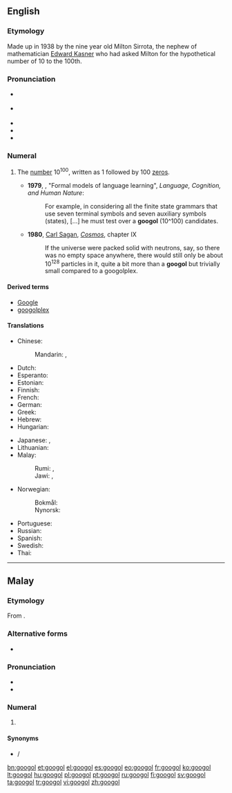 ==English==
{{was wotd|2009|January|23}}
{{wikipedia}}

===Etymology===
Made up in 1938 by the nine year old Milton Sirrota, the nephew of mathematician [[w:Edward Kasner|Edward Kasner]] who had asked Milton for the hypothetical number of 10 to the 100th.

===Pronunciation===
* {{a|UK}} {{IPA|/ˈɡuː.ɡəl/|/ˈɡuː.ɡɒl/}}
* {{a|US}} {{IPA|/ˈɡu.ɡəl/|/ˈɡu.ɡɑl/}}
* {{audio|en-us-googol.ogg|Audio (US)}}
* {{rhymes|uːɡəl}}
* {{homophones|lang=en|google|Google}}

===Numeral===
{{en-noun}}

# {{context|cardinal|lang=en}} The [[number]] 10<sup>100</sup>, written as 1 followed by 100 [[zero]]s.
#*'''1979''', {{w|Steven Pinker}}, "Formal models of language learning", ''Language, Cognition, and Human Nature'':
#*:For example, in considering all the finite state grammars that use seven terminal symbols and seven auxiliary symbols (states), [...] he must test over a '''googol''' (10^100) candidates.
#* '''1980''', [[w:Carl Sagan|Carl Sagan]], ''[[w:Cosmos (book)|Cosmos]]'', chapter IX
#*: If the universe were packed solid with neutrons, say, so there was no empty space anywhere, there would still only be about 10<sup>128</sup> particles in it, quite a bit more than a '''googol''' but trivially small compared to a googolplex.

====Derived terms====
* [[Google]]
* [[googolplex]]

====Translations====
{{trans-top|1 followed by 100 zeros}}
* Chinese:
*: Mandarin: {{t-|cmn|古高爾|sc=Hani}}, {{t-|cmn|古高尔|tr=gǔgāoěr|sc=Hani}}
* Dutch: {{t-|nl|googol}}
* Esperanto: {{t+|eo|guglo}}
* Estonian: {{t+|et|googol}}
* Finnish: {{t+|fi|googol}}
* French: {{t+|fr|gogol|m}}
* German: {{t+|de|Googol|n}}
* Greek: {{t-|el|Γκούγκολ|tr=googol}}
* Hebrew: {{t-|he|גוגול|sc=Hebr}}
* Hungarian: {{t+|hu|googol}}
{{trans-mid}}
* Japanese: {{t-|ja|10の100乗|tr=10 no 100-jō}}, {{t-|ja|グーゴル|tr=gūgoru}}
* Lithuanian: {{t-|lt|gugolas}}
* Malay:
*: Rumi: {{t-|ms|googol}}, {{t-|ms|puluh duotrigintilion}}
*: Jawi: {{t-|ms|ݢوݢول|sc=Arab}}, {{t-|ms|ڤولوه دووتريݢينتيليون|sc=Arab}}
* Norwegian: {{t-|no|googol}}
*: Bokmål: {{t-|nb|googol}}
*: Nynorsk: {{t-|nn|googol}}
* Portuguese: {{t+|pt|googol|m}}
* Russian: {{t+|ru|гугол|tr=gugol}}
* Spanish: {{t+|es|gúgol|m}}
* Swedish: {{t+|sv|googol|c}}
* Thai: {{t-|th|กูกอล|tr=googon}}
{{trans-bottom}}

----

==Malay==
{{cardinalbox|ms|10<sup>99</sup>|10<sup>100</sup>|10<sup>101</sup>|duotrigintilion|ratus duotrigintilion}}

===Etymology===
From {{etyl|en|ms}} {{term|googol|lang=en}}.

===Alternative forms===
* {{l|ms|ݢوݢول|sc=Arab}}

===Pronunciation===
* {{IPA|/gogol/|lang=ms}}
* {{rhymes|ogol|gol|ol|lang=ms}}

===Numeral===
{{head|ms|numeral}}

# {{context|cardinal|lang=ms}} {{l|en|googol}}

====Synonyms====
* {{l|ms|puluh duotrigintilion}} / {{l|ms|ڤولوه دووتريݢينتيليون|sc=Arab}}

[[bn:googol]]
[[et:googol]]
[[el:googol]]
[[es:googol]]
[[eo:googol]]
[[fr:googol]]
[[ko:googol]]
[[lt:googol]]
[[hu:googol]]
[[pl:googol]]
[[pt:googol]]
[[ru:googol]]
[[fi:googol]]
[[sv:googol]]
[[ta:googol]]
[[tr:googol]]
[[vi:googol]]
[[zh:googol]]